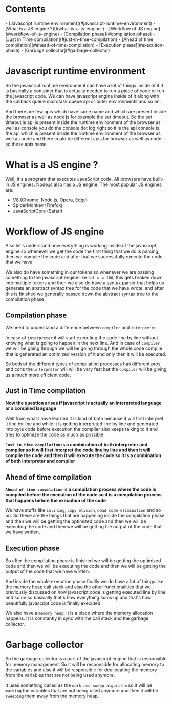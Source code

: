 # Contents

<div className="content">
- [Javascript runtime environment](#javascript-runtime-environment)
- [What is a JS engine ?](#what-is-a-js-engine-)
- [Workflow of JS engine](#workflow-of-js-engine)
  - [Compilation phase](#compilation-phase)
  - [Just in Time compilation](#just-in-time-compilation)
  - [Ahead of time compilation](#ahead-of-time-compilation)
  - [Execution phase](#execution-phase)
- [Garbage collector](#garbage-collector)
</div>


# Javascript runtime environment

So the javascript runtime environment can have a lot of things inside of it it is basically a container that is actually needed to run a piece of code or run the javascript code. We can have javascript engine inside of it along with the callback queue microtask queue api or outer environments and so on.

And there are few apis which have same name and which are present inside the browser as well as node js for example the set timeout. So the set timeout is api is present inside the runtime environment of the browser as well as  console you do the console dot log right so it is the api console is the api which is present inside the runtime environment of the browser as well as node and there could be different apis for browser as well as node so these apis name.


# What is a JS engine ?

Well, it's a program that executes JavaScript code. All browsers have built-in JS engines. Node.js also has a JS engine. The most popular JS engines are:

- V8 (Chrome, Node.js, Opera, Edge)
- SpiderMonkey (Firefox)
- JavaScriptCore (Safari)


# Workflow of JS engine

Also let's understand how everything is working inside of the javascript engine so whenever we get the code the first thing that we do is parsing,  then we compile the code and after that we successfully execute the code that we have

We also do have something in our tokens so whenever we are passing something to the javascript engine like `let a = 100`;  this gets broken down into multiple tokens and then we also do have a syntax parser that helps us generate an abstract syntax tree for the code that we have wrote.  and after this is finished we generally passed down the abstract syntax tree to the compilation phase

## Compilation phase

We need to understand a difference between `compiler` and `interpreter`.

In case of `interpreter` it will start executing the code line by line without knowing what is going to happen in the next line. And in case of `compiler` we will be going through  we will be going through the whole code compile that is generated an optimized version of it and only then it will be executed. 

So both of the different types of compilation processes has different pros and cons the `interpreter` will will be very fast but the `compiler` will be giving us a much more efficient code.

## Just in Time compilation

**Now the question arises if javascript is actually an interpreted language or a compiled language**

Well from what I have learned it is kind of both because it will first interpret it line by line and while it is getting interpreted line by line and generated into byte code before execution the compiler also keeps talking to it and tries to optimize the code as much as possible

**`Just in time compilation` is a combination of both interpreter and compiler so it will first interpret the code line by line and then it will compile the code and then it will execute the code so it is a combination of both interpreter and compiler**


## Ahead of time compilation

**`Ahead of time compilation` is a compilation process where the code is compiled before the execution of the code so it is a compilation process that happens before the execution of the code**

We have stuffs like `inlining`, `copy elision`, `dead code elimination` and so on. So these are the things that are happening inside the compilation phase and then we will be getting the optimized code and then we will be executing the code and then we will be getting the output of the code that we have written.

## Execution phase

So after the compilation phase is finished we will be getting the optimized code and then we will be executing the code and then we will be getting the output of the code that we have written.

And inside the whole execution phase finally we do have a lot of things like the memory heap call stack and also the other functionalities that we previously discussed on how javascript code is getting executed line by line and so on so basically that's how everything sums up and that's how beautifully javascript code is finally executed. 


We also have a `memory heap`, it is a place where the memory allocation happens. It is constantly in sync with the call stack and the garbage collector.


# Garbage collector

So the garbage collector is a part of the javascript engine that is responsible for memory management. So it will be responsible for allocating memory to the variables and also it will be responsible for deallocating the memory from the variables that are not being used anymore.

It uses something called as the `mark and sweep algorithm` so it will be `marking` the variables that are not being used anymore and then it will be `sweeping` them away from the memory heap.

